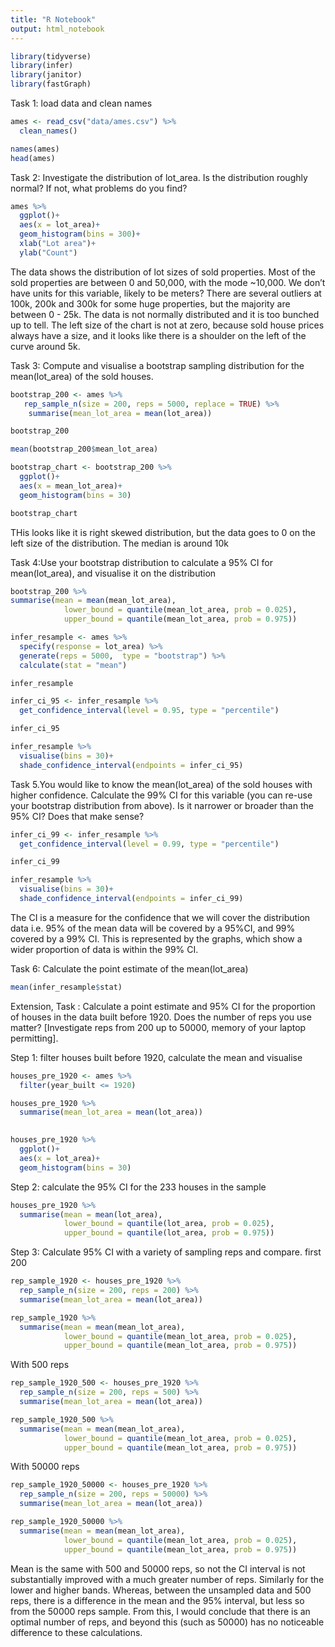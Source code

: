 ```yaml
---
title: "R Notebook"
output: html_notebook
---
```


```r
library(tidyverse)
library(infer)
library(janitor)
library(fastGraph)
```

Task 1: load data and clean names
```r
ames <- read_csv("data/ames.csv") %>% 
  clean_names()

names(ames)
head(ames)
```

Task 2: Investigate the distribution of lot_area. Is the distribution roughly normal? If not, what problems do you find?

```r
ames %>% 
  ggplot()+
  aes(x = lot_area)+
  geom_histogram(bins = 300)+
  xlab("Lot area")+
  ylab("Count")
```

The data shows the distribution of lot sizes of sold properties. Most of the sold properties are between 0 and 50,000, with the mode ~10,000. We don't have units for this variable, likely to be meters?  There are several outliers at 100k, 200k and 300k for some huge properties, but the majority are between 0 - 25k. The data is not normally distributed and it is too bunched up to tell. The left size of the chart is not at zero, because sold house prices always have a size, and it looks like there is a shoulder on the left of the curve around 5k. 

Task 3: Compute and visualise a bootstrap sampling distribution for the mean(lot_area) of the sold houses.

```r
bootstrap_200 <- ames %>% 
   rep_sample_n(size = 200, reps = 5000, replace = TRUE) %>% 
    summarise(mean_lot_area = mean(lot_area))

bootstrap_200
```

```r
mean(bootstrap_200$mean_lot_area)
```
```r
bootstrap_chart <- bootstrap_200 %>% 
  ggplot()+
  aes(x = mean_lot_area)+
  geom_histogram(bins = 30)

bootstrap_chart 
```
THis looks like it is right skewed distribution, but the data goes to 0 on the left size of the distribution. The median is around 10k 


Task 4:Use your bootstrap distribution to calculate a 95% CI for mean(lot_area), and visualise it on the distribution


```r
bootstrap_200 %>% 
summarise(mean = mean(mean_lot_area),
            lower_bound = quantile(mean_lot_area, prob = 0.025),
            upper_bound = quantile(mean_lot_area, prob = 0.975))
```
```r
infer_resample <- ames %>% 
  specify(response = lot_area) %>% 
  generate(reps = 5000,  type = "bootstrap") %>% 
  calculate(stat = "mean") 

infer_resample
```

```r
infer_ci_95 <- infer_resample %>% 
  get_confidence_interval(level = 0.95, type = "percentile")

infer_ci_95
```

```r
infer_resample %>% 
  visualise(bins = 30)+
  shade_confidence_interval(endpoints = infer_ci_95)
```

Task 5.You would like to know the mean(lot_area) of the sold houses with higher confidence. Calculate the 99%
CI for this variable (you can re-use your bootstrap distribution from above). Is it narrower or broader than the 95% CI? Does that make sense?

```r
infer_ci_99 <- infer_resample %>% 
  get_confidence_interval(level = 0.99, type = "percentile")

infer_ci_99
```
```r
infer_resample %>% 
  visualise(bins = 30)+
  shade_confidence_interval(endpoints = infer_ci_99)
```

The CI is a measure for the confidence that we will cover the distribution data i.e. 95% of the mean data will be covered by a 95%CI, and 99% covered by a 99% CI. This is represented by the graphs, which show a wider proportion of data is within the 99% CI. 


Task 6: Calculate the point estimate of the mean(lot_area)

```r
mean(infer_resample$stat)
```

Extension, Task : Calculate a point estimate and 95% CI for the proportion of houses in the data built before 1920. Does the number of reps you use matter? [Investigate reps from 200 up to 50000, memory of your laptop permitting].

Step 1: filter houses built before 1920, calculate the mean and visualise
```r
houses_pre_1920 <- ames %>% 
  filter(year_built <= 1920) 

houses_pre_1920 %>% 
  summarise(mean_lot_area = mean(lot_area))
            

```

```r
houses_pre_1920 %>% 
  ggplot()+
  aes(x = lot_area)+
  geom_histogram(bins = 30)
```

Step 2: calculate the 95% CI for the 233 houses in the sample
```r
houses_pre_1920 %>% 
  summarise(mean = mean(lot_area),
            lower_bound = quantile(lot_area, prob = 0.025),
            upper_bound = quantile(lot_area, prob = 0.975))
```
Step 3: Calculate 95% CI with a variety of sampling reps and compare.
first 200

```r
rep_sample_1920 <- houses_pre_1920 %>% 
  rep_sample_n(size = 200, reps = 200) %>% 
  summarise(mean_lot_area = mean(lot_area))

rep_sample_1920 %>% 
  summarise(mean = mean(mean_lot_area),
            lower_bound = quantile(mean_lot_area, prob = 0.025),
            upper_bound = quantile(mean_lot_area, prob = 0.975))
```
With 500 reps
```r
rep_sample_1920_500 <- houses_pre_1920 %>% 
  rep_sample_n(size = 200, reps = 500) %>% 
  summarise(mean_lot_area = mean(lot_area))

rep_sample_1920_500 %>% 
  summarise(mean = mean(mean_lot_area),
            lower_bound = quantile(mean_lot_area, prob = 0.025),
            upper_bound = quantile(mean_lot_area, prob = 0.975))
```


With 50000 reps

```r
rep_sample_1920_50000 <- houses_pre_1920 %>% 
  rep_sample_n(size = 200, reps = 50000) %>% 
  summarise(mean_lot_area = mean(lot_area))

rep_sample_1920_50000 %>% 
  summarise(mean = mean(mean_lot_area),
            lower_bound = quantile(mean_lot_area, prob = 0.025),
            upper_bound = quantile(mean_lot_area, prob = 0.975))
```





Mean is the same with 500 and 50000 reps, so not the CI interval is not substantially improved with a much greater number of reps. Similarly for the lower and higher bands. Whereas, between the unsampled data and 500 reps, there is a difference in the mean and the 95% interval, but less so from the 50000 reps sample. 
From this, I would conclude that there is an optimal number of reps, and beyond this (such as 50000) has no noticeable difference to these calculations.  
















